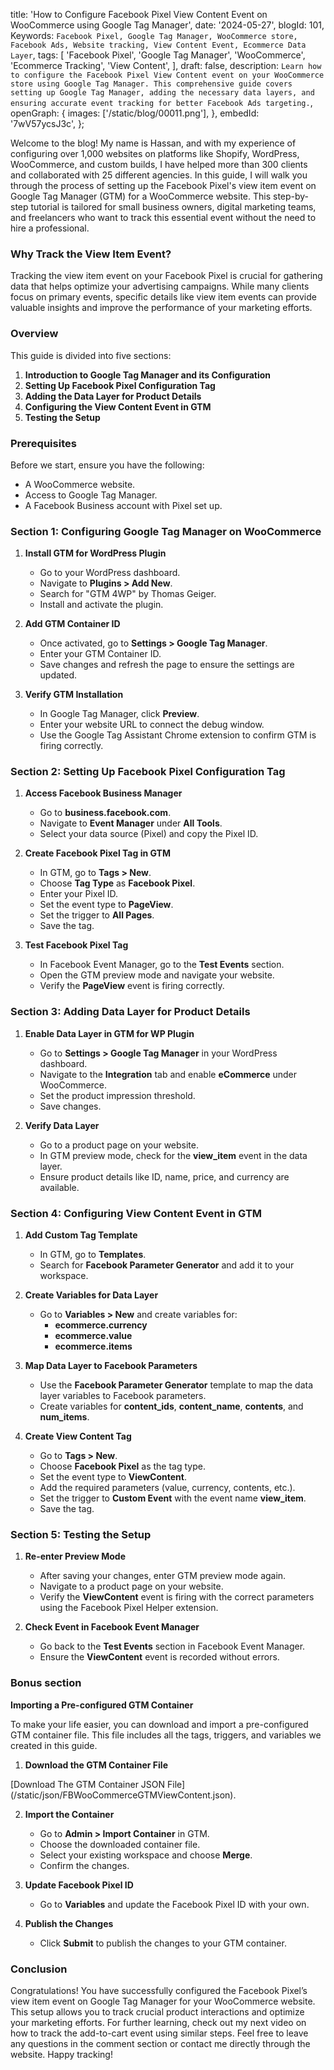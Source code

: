  title:
    'How to Configure Facebook Pixel View Content Event on WooCommerce using Google Tag Manager',
  date: '2024-05-27',
  blogId: 101,
  Keywords: `Facebook Pixel, Google Tag Manager, WooCommerce store, Facebook Ads, Website tracking, View Content Event, Ecommerce Data Layer`,
  tags: [
    'Facebook Pixel',
    'Google Tag Manager',
    'WooCommerce',
    'Ecommerce Tracking',
    'View Content',
  ],
  draft: false,
  description: `Learn how to configure the Facebook Pixel View Content event on your WooCommerce store using Google Tag Manager. This comprehensive guide covers setting up Google Tag Manager, adding the necessary data layers, and ensuring accurate event tracking for better Facebook Ads targeting.`,
  openGraph: {
    images: ['/static/blog/00011.png'],
  },
  embedId: '7wV57ycsJ3c',
};

<BlogHeader metadata={metadata} />

Welcome to the blog! My name is Hassan, and with my experience of configuring over 1,000 websites on platforms like Shopify, WordPress, WooCommerce, and custom builds, I have helped more than 300 clients and collaborated with 25 different agencies. In this guide, I will walk you through the process of setting up the Facebook Pixel's view item event on Google Tag Manager (GTM) for a WooCommerce website. This step-by-step tutorial is tailored for small business owners, digital marketing teams, and freelancers who want to track this essential event without the need to hire a professional.

### Why Track the View Item Event?

Tracking the view item event on your Facebook Pixel is crucial for gathering data that helps optimize your advertising campaigns. While many clients focus on primary events, specific details like view item events can provide valuable insights and improve the performance of your marketing efforts.

### Overview

This guide is divided into five sections:

1. **Introduction to Google Tag Manager and its Configuration**
2. **Setting Up Facebook Pixel Configuration Tag**
3. **Adding the Data Layer for Product Details**
4. **Configuring the View Content Event in GTM**
5. **Testing the Setup**

### Prerequisites

Before we start, ensure you have the following:

- A WooCommerce website.
- Access to Google Tag Manager.
- A Facebook Business account with Pixel set up.

### Section 1: Configuring Google Tag Manager on WooCommerce

1. **Install GTM for WordPress Plugin**

   - Go to your WordPress dashboard.
   - Navigate to **Plugins > Add New**.
   - Search for "GTM 4WP" by Thomas Geiger.
   - Install and activate the plugin.

2. **Add GTM Container ID**

   - Once activated, go to **Settings > Google Tag Manager**.
   - Enter your GTM Container ID.
   - Save changes and refresh the page to ensure the settings are updated.

3. **Verify GTM Installation**
   - In Google Tag Manager, click **Preview**.
   - Enter your website URL to connect the debug window.
   - Use the Google Tag Assistant Chrome extension to confirm GTM is firing correctly.

### Section 2: Setting Up Facebook Pixel Configuration Tag

1. **Access Facebook Business Manager**

   - Go to **business.facebook.com**.
   - Navigate to **Event Manager** under **All Tools**.
   - Select your data source (Pixel) and copy the Pixel ID.

2. **Create Facebook Pixel Tag in GTM**

   - In GTM, go to **Tags > New**.
   - Choose **Tag Type** as **Facebook Pixel**.
   - Enter your Pixel ID.
   - Set the event type to **PageView**.
   - Set the trigger to **All Pages**.
   - Save the tag.

3. **Test Facebook Pixel Tag**
   - In Facebook Event Manager, go to the **Test Events** section.
   - Open the GTM preview mode and navigate your website.
   - Verify the **PageView** event is firing correctly.

### Section 3: Adding Data Layer for Product Details

1. **Enable Data Layer in GTM for WP Plugin**

   - Go to **Settings > Google Tag Manager** in your WordPress dashboard.
   - Navigate to the **Integration** tab and enable **eCommerce** under WooCommerce.
   - Set the product impression threshold.
   - Save changes.

2. **Verify Data Layer**
   - Go to a product page on your website.
   - In GTM preview mode, check for the **view_item** event in the data layer.
   - Ensure product details like ID, name, price, and currency are available.

### Section 4: Configuring View Content Event in GTM

1. **Add Custom Tag Template**

   - In GTM, go to **Templates**.
   - Search for **Facebook Parameter Generator** and add it to your workspace.

2. **Create Variables for Data Layer**

   - Go to **Variables > New** and create variables for:
     - **ecommerce.currency**
     - **ecommerce.value**
     - **ecommerce.items**

3. **Map Data Layer to Facebook Parameters**

   - Use the **Facebook Parameter Generator** template to map the data layer variables to Facebook parameters.
   - Create variables for **content_ids**, **content_name**, **contents**, and **num_items**.

4. **Create View Content Tag**
   - Go to **Tags > New**.
   - Choose **Facebook Pixel** as the tag type.
   - Set the event type to **ViewContent**.
   - Add the required parameters (value, currency, contents, etc.).
   - Set the trigger to **Custom Event** with the event name **view_item**.
   - Save the tag.

### Section 5: Testing the Setup

1. **Re-enter Preview Mode**

   - After saving your changes, enter GTM preview mode again.
   - Navigate to a product page on your website.
   - Verify the **ViewContent** event is firing with the correct parameters using the Facebook Pixel Helper extension.

2. **Check Event in Facebook Event Manager**
   - Go back to the **Test Events** section in Facebook Event Manager.
   - Ensure the **ViewContent** event is recorded without errors.

### Bonus section

**Importing a Pre-configured GTM Container**

To make your life easier, you can download and import a pre-configured GTM container file. This file includes all the tags, triggers, and variables we created in this guide.

1. **Download the GTM Container File**

<AuthenticatedLayout>
  [Download The GTM Container JSON File](/static/json/FBWooCommerceGTMViewContent.json).
</AuthenticatedLayout>

2. **Import the Container**

   - Go to **Admin > Import Container** in GTM.
   - Choose the downloaded container file.
   - Select your existing workspace and choose **Merge**.
   - Confirm the changes.

3. **Update Facebook Pixel ID**

   - Go to **Variables** and update the Facebook Pixel ID with your own.

4. **Publish the Changes**
   - Click **Submit** to publish the changes to your GTM container.

### Conclusion

Congratulations! You have successfully configured the Facebook Pixel’s view item event on Google Tag Manager for your WooCommerce website. This setup allows you to track crucial product interactions and optimize your marketing efforts. For further learning, check out my next video on how to track the add-to-cart event using similar steps. Feel free to leave any questions in the comment section or contact me directly through the website. Happy tracking!
